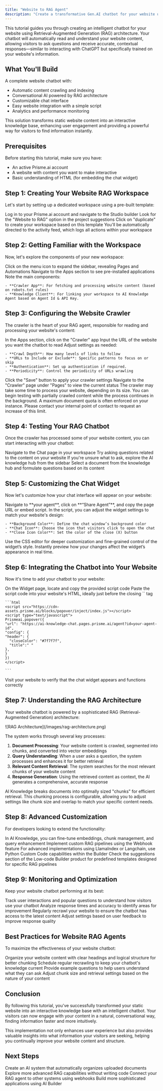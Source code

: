 ```yaml
---
title: "Website to RAG Agent"
description: "Create a transformative Gen.AI chatbot for your website using RAG architecture"
---
```


This tutorial guides you through creating an intelligent chatbot for your website using Retrieval-Augmented Generation (RAG) architecture. Your chatbot will automatically read and understand your website content, allowing visitors to ask questions and receive accurate, contextual responses—similar to interacting with ChatGPT but specifically trained on your website's information.

## What You'll Build

A complete website chatbot with:

- Automatic content crawling and indexing
- Conversational AI powered by RAG architecture
- Customizable chat interface
- Easy website integration with a simple script
- Analytics and performance monitoring

<Note>
  This solution transforms static website content into an interactive knowledge base, enhancing user engagement and providing a powerful way for visitors to find information instantly.
</Note>

</div>

## Prerequisites

Before starting this tutorial, make sure you have:

- An active Prisme.ai account
- A website with content you want to make interactive
- Basic understanding of HTML (for embedding the chat widget)

## Step 1: Creating Your Website RAG Workspace

Let's start by setting up a dedicated workspace using a pre-built template:

<Steps>
  <Step title="Access Prisme.ai Studio">
    Log in to your Prisme.ai account and navigate to the Studio builder
  </Step>
  <Step title="Find the Website to RAG Template">
    Look for the "Website to RAG" option in the project suggestions
  </Step>
  <Step title="Duplicate the Template">
    Click on "duplicate" to create your workspace based on this template

  </Step>
  <Step title="Explore the Activity Feed">
    You'll be automatically directed to the activity feed, which logs all actions within your workspace
  </Step>
</Steps>

## Step 2: Getting Familiar with the Workspace

Now, let's explore the components of your new workspace:

<Steps>
  <Step title="Expand the Sidebar">
    Click on the menu icon to expand the sidebar, revealing Pages and Automations
  </Step>
  <Step title="View Installed Apps">
    Navigate to the Apps section to see pre-installed applications

  </Step>
  <Step title="Identify Key Components">
    Note the main components:

    - **Crawler App**: For fetching and processing website content (based on robots.txt rules)
    - **Knowledge Client**: For linking your workspace to AI Knowledge Agent based on Agent Id & API Key.
  </Step>
</Steps>

## Step 3: Configuring the Website Crawler

The crawler is the heart of your RAG agent, responsible for reading and processing your website's content:

<Steps>
  <Step title="Access Crawler Configuration">
    In the Apps section, click on the "Crawler" app
  </Step>
  <Step title="Enter Your Website URL">
    Input the URL of the website you want the chatbot to read

  </Step>
  <Step title="Configure Crawling Parameters">
    Adjust settings as needed:

    - **Crawl Depth**: How many levels of links to follow
    - **URLs to Include or Exclude**: Specific patterns to focus on or skip
    - **Authentication**: Set up authentication if required.
    - **Periodicity**: Control the periodicity of URLs wrawling
  </Step>
  <Step title="Save Configuration">
    Click the "Save" button to apply your crawler settings
  </Step>
  <Step title="Monitor Crawling Progress">
    Navigate to the "Crawler" page under "Pages" to view the current status
  </Step>
</Steps>

<Note>
  The crawler may take some time to process your website, depending on its size. You can begin testing with partially crawled content while the process continues in the background. A maximum document quota is often enforced on your instance. Please contact your internal point of contact to request an increase of this limit.
</Note>

## Step 4: Testing Your RAG Chatbot

Once the crawler has processed some of your website content, you can start interacting with your chatbot:

<Steps>
  <Step title="Open the Chat Page">
    Navigate to the Chat page in your workspace
  </Step>
  <Step title="Ask Questions About Your Website">
    Try asking questions related to the content on your website
  </Step>
  <Step title="Explore Available Documents">
    If you're unsure what to ask, explore the AI knowledge hub from the sidebar
  </Step>
  <Step title="Test with Specific Queries">
    Select a document from the knowledge hub and formulate questions based on its content
  </Step>
</Steps>

## Step 5: Customizing the Chat Widget

Now let's customize how your chat interface will appear on your website:

<Steps>
  <Step title="Open AI Store">
    Navigate to **your agent**, click on **“Share Agent”**, and copy the page URL or embed script.
  </Step>
  <Step title="Customize Appearance">
    In the script, you can adjust the widget settings to match your website's design:

    - **Background Color**: Define the chat window’s background color
    - **Chat Icon**: Choose the icon that visitors click to open the chat
    - **Close Icon Color**: Set the color of the close (X) button
  </Step>
  <Step title="Advanced Styling">
    Use the CSS editor for deeper customization and fine-grained control of the widget’s style.
  </Step>
  <Step title="Preview Changes">
    Instantly preview how your changes affect the widget’s appearance in real time.
  </Step>
</Steps>

## Step 6: Integrating the Chatbot into Your Website

Now it's time to add your chatbot to your website:

<Steps>
  <Step title="Get the Embed Code">
    On the Widget page, locate and copy the provided script code
  </Step>
  <Step title="Add the Script to Your Website">
    Paste the script code into your website's HTML, ideally just before the closing `</body>` tag

    ```html
    <script src="https://cdn-assets.prisme.ai/blocks/popover/inject/index.js"></script>
    <script type="text/javascript">
    Prismeai.popover({
    "url": "https://ai-knowledge-chat.pages.prisme.ai/agent?id=your-agent-id",
    "config": {
    "header": {
      "closeColor": "#7f7f7f",
      "title":" "
    },
    }
    })
    </script>
    
    ```
  </Step>
  <Step title="Test Integration">
    Visit your website to verify that the chat widget appears and functions correctly
  </Step>
</Steps>

## Step 7: Understanding the RAG Architecture

Your website chatbot is powered by a sophisticated RAG (Retrieval-Augmented Generation) architecture:

<Frame>
  ![RAG Architecture](/images/rag-architecture.png)
</Frame>

The system works through several key processes:

1. **Document Processing**: Your website content is crawled, segmented into chunks, and converted into vector embeddings
2. **Query Understanding**: When a user asks a question, the system processes and enhances it for better retrieval
3. **Relevant Content Retrieval**: The system searches for the most relevant chunks of your website content
4. **Response Generation**: Using the retrieved content as context, the AI generates a comprehensive, accurate response

<Note>
  AI Knowledge breaks documents into optimally sized "chunks" for efficient retrieval. This chunking process is configurable, allowing you to adjust settings like chunk size and overlap to match your specific content needs.
</Note>

## Step 8: Advanced Customization

For developers looking to extend the functionality:

<Steps>
  <Step title="Access Advanced Settings">
    In AI Knowledge, you can fine-tune embeddings, chunk management, and query enhancement
  </Step>
  <Step title="Use the Webhook Feature">
    Implement custom RAG pipelines using the Webhook feature
  </Step>
  <Step title="Add Python Custom Code">
    For advanced implementations using LlamaIndex or Langchain, use Python Custom Code capabilities within the Builder

  </Step>
  <Step title="Explore Templates">
    Check the suggestions section of the Low-code Builder product for predefined templates designed for specific RAG pipelines
  </Step>
</Steps>

## Step 9: Monitoring and Optimization

Keep your website chatbot performing at its best:

<Steps>
  <Step title="Monitor Usage">
    Track user interactions and popular questions to understand how visitors use your chatbot
  </Step>
  <Step title="Review Performance">
    Analyze response times and accuracy to identify areas for improvement
  </Step>
  <Step title="Update Content">
    Regularly recrawl your website to ensure the chatbot has access to the latest content
  </Step>
  <Step title="Refine Responses">
    Adjust settings based on user feedback to improve response quality
  </Step>
</Steps>

## Best Practices for Website RAG Agents

To maximize the effectiveness of your website chatbot:

<CardGroup cols="2">
  <Card title="Content Structure" icon="sitemap">
    Organize your website content with clear headings and logical structure for better chunking
  </Card>
  <Card title="Regular Updates" icon="arrows-rotate">
    Schedule regular recrawling to keep your chatbot's knowledge current
  </Card>
  <Card title="User Guidance" icon="hand-pointer">
    Provide example questions to help users understand what they can ask
  </Card>
  <Card title="Response Tuning" icon="sliders">
    Adjust chunk size and retrieval settings based on the nature of your content
  </Card>
</CardGroup>

## Conclusion

By following this tutorial, you've successfully transformed your static website into an interactive knowledge base with an intelligent chatbot. Your visitors can now engage with your content in a natural, conversational way, finding information faster and more intuitively.

This implementation not only enhances user experience but also provides valuable insights into what information your visitors are seeking, helping you continually improve your website content and structure.

## Next Steps

<CardGroup cols="2">
  <Card title="Build a Document Classification System" icon="file" href="/resources/tutorials/data-classification-agent">
    Create an AI system that automatically organizes uploaded documents
  </Card>
  <Card title="Create a No-Code RAG Agent" icon="robot" href="/resources/tutorials/no-code-rag-agent">
    Explore more advanced RAG capabilities without writing code
  </Card>
  <Card title="Implement Webhook Integration" icon="webhook" href="/resources/tutorials/webhook-builder">
    Connect your RAG agent to other systems using webhooks
  </Card>
  <Card title="Develop Custom Applications" icon="puzzle-piece" href="/resources/tutorials/ai-builder-custom-apps">
    Build more sophisticated applications using AI Builder
  </Card>
</CardGroup>